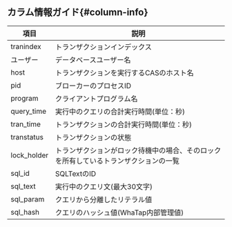 ## カラム情報ガイド{#column-info}

| 項目          | 説明                                         |
| ----------- | ------------------------------------------ |
| tranindex   | トランザクションインデックス                             |
| ユーザー        | データベースユーザー名                                |
| host        | トランザクションを実行するCASのホスト名                      |
| pid         | ブローカーのプロセスID                               |
| program     | クライアントプログラム名                               |
| query_time  | 実行中のクエリの合計実行時間(単位：秒)                       |
| tran_time   | トランザクションの合計実行時間(単位：秒)                      |
| transtatus  | トランザクションの状態                                |
| lock_holder | トランザクションがロック待機中の場合、そのロックを所有しているトランザクションの一覧 |
| sql_id      | SQLTextのID                                 |
| sql_text    | 実行中のクエリ文(最大30文字)                           |
| sql_param   | クエリから分離したリテラル値                             |
| sql_hash    | クエリのハッシュ値(WhaTap内部管理値)                     |
